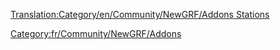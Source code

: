 [[Translation:Category/en/Community/NewGRF/Addons Stations]]

[[Category:fr/Community/NewGRF/Addons]]